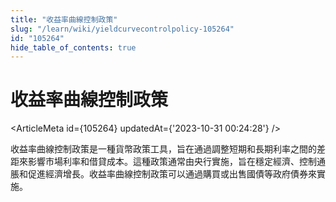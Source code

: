 ```yaml
---
title: "收益率曲線控制政策"
slug: "/learn/wiki/yieldcurvecontrolpolicy-105264"
id: "105264"
hide_table_of_contents: true
---
```



# 收益率曲線控制政策

<ArticleMeta id={105264} updatedAt={'2023-10-31 00:24:28'} />
<div className='border-solid border-b border-t-0 my-4 border-[var(--ifm-color-gray-300)]' />

收益率曲線控制政策是一種貨幣政策工具，旨在通過調整短期和長期利率之間的差距來影響市場利率和借貸成本。這種政策通常由央行實施，旨在穩定經濟、控制通脹和促進經濟增長。收益率曲線控制政策可以通過購買或出售國債等政府債券來實施。
